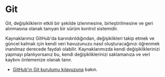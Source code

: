 # Git

Git, değişikliklerin etkili bir şekilde izlenmesine, birleştirilmesine ve geri alınmasına olanak tanıyan bir sürüm kontrol sistemidir.

Kaynaklarımız GitHub'da barındırıldığından, değişiklikleri takip etmek ve güncel kalmak için kendi veri havuzunuzu nasıl oluşturacağınızı öğrenmek inanılmaz derecede faydalı olabilir. Kaynaklarımızda kendi değişikliklerinizi yapmayı planlıyorsanız bu, kendi değişikliklerinizi saklamanıza ve veri kaybını önlemenize olanak tanır.

- [GitHub'ın Git kurulumu kılavuzuna](https://docs.github.com/en/get-started/quickstart/set-up-git#setting-up-git) bakın.
